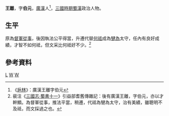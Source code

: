 '''王離'''{{BD|？||？||catIdx=W}}，字'''伯元'''，[[廣漢|廣漢]]人<ref>《[[:s:巵林|巵林]]》：廣漢王離字伯元</ref>，[[三國時期|三國時期]][[蜀漢|蜀漢]]政治人物。
==生平==
原為[[督軍|督軍]][[從事|從事]]，後因執法公平得當，升遷代替[[何祗|何祗]]成為[[犍為|犍為]]太守，任內有良好成績，才智不如何祗，但文采比何祗好不少。<ref>裴注《[[:s:三國志/卷41|三國志·蜀書十一]]》引益部耆舊傳雜記：後有廣漢王離，字伯元，亦以才幹顯。為督軍從事，推法平當，稍遷，代祗為犍為太守，治有美績，雖聰明不及祗，而文採過之也。</ref>

==參考資料==
{{Reflist}}
{{三國人物小作品}}
[[Category:王姓|L]]
[[Category:廣漢人|W]]
[[Category:蜀漢太守|W]]